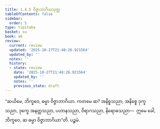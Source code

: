 ```yaml
---
title: 1.4.5 ဝိဇ္ဇာဘာဂိယသုတ္တ
tableOfContents: false
sidebar:
  order: 5
type: tipitaka
basket: su
book: a6
review:
  current: review
  updated: '2025-10-27T21:48:26.921564'
  updated_by: ''
  notes: ''
  history:
  - state: review
    date: '2025-10-27T21:48:26.921564'
    updated_by: ''
    notes: ''
    previous_state: draft
---
```



<ReviewStatus review={frontmatter.review} showDetails={true} />

<HypothesisAnnotation frontmatter={frontmatter} />

<DynamicBreadcrumb />

<Division number="35" book="a6" e="ch" v="16" p="294">

<Paragraph number="237" book="a6">
“ဆယိမေ, ဘိက္ခဝေ, ဓမ္မာ ဝိဇ္ဇာဘာဂိယာ. ကတမေ ဆ? အနိစ္စသညာ, အနိစ္စေ ဒုက္ခသညာ, ဒုက္ခေ အနတ္တသညာ, ပဟာနသညာ, ဝိရာဂသညာ, နိရောဓသညာ—  ဣမေ ခေါ, ဘိက္ခဝေ, ဆ ဓမ္မာ ဝိဇ္ဇာဘာဂိယာ”တိ.

</Paragraph>
</Division>

<Paragraph number="238" type="center" book="a6">
ပဉ္စမံ.
</Paragraph>
